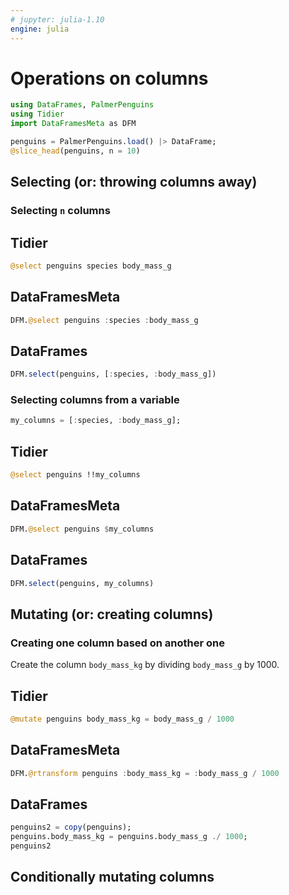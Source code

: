 ```yaml
---
# jupyter: julia-1.10
engine: julia
---
```


# Operations on columns

```julia
using DataFrames, PalmerPenguins
using Tidier
import DataFramesMeta as DFM

penguins = PalmerPenguins.load() |> DataFrame;
@slice_head(penguins, n = 10)
```

## Selecting (or: throwing columns away)

### Selecting `n` columns

::: {.panel-tabset}

## Tidier

```julia
@select penguins species body_mass_g
```

## DataFramesMeta

```julia
DFM.@select penguins :species :body_mass_g
```

## DataFrames

```julia
DFM.select(penguins, [:species, :body_mass_g])
```

:::

### Selecting columns from a variable

::: {.panel-tabset}

```julia
my_columns = [:species, :body_mass_g];
```

## Tidier

```julia
@select penguins !!my_columns
```

## DataFramesMeta

```julia
DFM.@select penguins $my_columns
```

## DataFrames

```julia
DFM.select(penguins, my_columns)
```

:::

## Mutating (or: creating columns)

### Creating one column based on another one

Create the column `body_mass_kg` by dividing `body_mass_g` by 1000.

::: {.panel-tabset}

## Tidier

```julia
@mutate penguins body_mass_kg = body_mass_g / 1000
```

## DataFramesMeta

```julia
DFM.@rtransform penguins :body_mass_kg = :body_mass_g / 1000
```

## DataFrames

```julia
penguins2 = copy(penguins);
penguins.body_mass_kg = penguins.body_mass_g ./ 1000;
penguins2
```

:::

## Conditionally mutating columns

